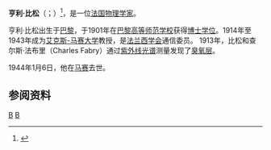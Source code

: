 '''亨利·比松'''（{{lang-fr|Henri Buisson}}；{{bd|1873年|7月15日|1944年|1月6日}}）<ref>{{cite web |url=http://www.physics.rutgers.edu/ugrad/387/Mulligan98.pdf |title=存档副本 |accessdate=2013-08-08 |deadurl=yes |archiveurl=https://web.archive.org/web/20140822204200/http://www.physics.rutgers.edu/ugrad/387/Mulligan98.pdf |archivedate=2014-08-22 }}</ref>，是一位[[法国|法国]][[物理学家|物理学家]]。

亨利·比松出生于[[巴黎|巴黎]]，于1901年在[[巴黎高等师范学校|巴黎高等师范学校]]获得[[博士|博士]][[学位|学位]]。1914年至1943年成为[[艾克斯-马赛大学|艾克斯-马赛大学]]教授，是[[法兰西学会|法兰西学会]]通信委员。
1913年，比松和查尔斯·法布里（Charles Fabry）通过[[紫外线|紫外线]][[光谱|光谱]]测量发现了[[臭氧层|臭氧层]]。

1944年1月6日，他在[[马赛|马赛]]去世。
==参阅资料==
{{reflist}}

{{Authority control}}

[[Category:法国物理学家|B]]
[[Category:巴黎高等師範學院校友|B]]